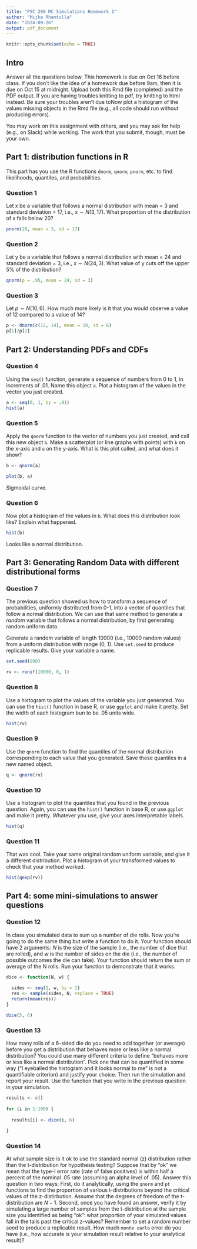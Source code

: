 ```yaml
---
title: "PSC 290 MC Simulations Homework 1"
author: "Mijke Rhemtulla"
date: "2024-09-26"
output: pdf_document
---
```


```r
knitr::opts_chunk$set(echo = TRUE)
```

## Intro

Answer all the questions below. This homework is due on Oct 16 before class. If you don't like the idea of a homework due before 9am, then it is due on Oct 15 at midnight. Upload both this Rmd file (completed) and the PDF output. If you are having troubles knitting to pdf, try knitting to html instead. Be sure your troubles aren't due toNow plot a histogram of the values missing objects in the Rmd file (e.g., all code should run without producing errors). 

You may work on this assignment with others, and you may ask for help (e.g., on Slack) while working. The work that you submit, though, must be your own. 

## Part 1: distribution functions in R
This part has you use the R functions `dnorm`, `qnorm`, `pnorm`, etc. to find likelihoods, quantiles, and probabilities.

### Question 1
Let x be a variable that follows a normal distribution with mean = 3 and standard deviation = 17, i.e., $x \sim N(3,17)$. What proportion of the distribution of x falls below 20? 

```r
pnorm(20, mean = 3, sd = 17)
```

### Question 2
Let y be a variable that follows a normal distribution with mean = 24 and standard deviation = 3, i.e., $x \sim N(24,3)$. What value of y cuts off the upper 5% of the distribution?   

```r
qnorm(p = .95, mean = 24, sd = 3)
```

### Question 3
Let $p \sim N(10,6)$. How much more likely is it that you would observe a value of 12 compared to a value of 14?  

```r
p <- dnorm(c(12, 14), mean = 10, sd = 6)
p[1]/p[2]
```

## Part 2: Understanding PDFs and CDFs

### Question 4
Using the `seq()` function, generate a sequence of numbers from 0 to 1, in increments of .01. Name this object `a`. Plot a histogram of the values in the vector you just created. 

```r
a <- seq(0, 1, by = .01)
hist(a)
```

### Question 5
Apply the `qnorm` function to the vector of numbers you just created, and call this new object `b`. Make a scatterplot (or line graphs with points) with `b` on the x-axis and `a` on the y-axis. What is this plot called, and what does it show?  

```r
b <- qnorm(a)

plot(b, a)
```

Sigmoidal curve.

### Question 6
Now plot a histogram of the values in `b`. What does this distribution look like? Explain what happened.  

```r
hist(b)

```

Looks like a normal distribution.

## Part 3: Generating Random Data with different distributional forms

### Question 7
The previous question showed us how to transform a sequence of probabilities, uniformly distributed from 0-1, into a vector of quantiles that follow a normal distribution. We can use that same method to generate a *random* variable that follows a normal distribution, by first generating random uniform data.  

Generate a random variable of length 10000 (i.e., 10000 random values) from a uniform distribution with range (0, 1). Use `set.seed` to produce replicable results. Give your variable a name. 

```r
set.seed(890)

rv <- runif(10000, 0, 1)


```

### Question 8
Use a histogram to plot the values of the variable you just generated. You can use the `hist()` function in base R, or use `ggplot` and make it pretty. Set the width of each histogram bun to be .05 units wide. 

```r
hist(rv)
```

### Question 9
Use the `qnorm` function to find the quantiles of the normal distribution corresponding to each value that you generated. Save these quantiles in a new named object. 

```r
q <- qnorm(rv)

```

### Question 10
Use a histogram to plot the quantiles that you found in the previous question. Again, you can use the `hist()` function in base R, or use `ggplot` and make it pretty. Whatever you use, give your axes interpretable labels. 

```r
hist(q)
```

### Question 11
That was cool. Take your same original random uniform variable, and give it a different distribution. Plot a histogram of your transformed values to check that your method worked. 

```r
hist(qexp(rv))

```


## Part 4: some mini-simulations to answer questions

### Question 12
In class you simulated data to sum up a number of die rolls. Now you're going to do the same thing but write a function to do it. Your function should have 2 arguments: $N$ is the size of the sample (i.e., the number of dice that are rolled), and $w$ is the number of sides on the die (i.e., the number of possible outcomes the die can take). Your function should return the sum or average of the N rolls. Run your function to demonstrate that it works. 

```r

dice <- function(N, w) {
  
  sides <- seq(1, w, by = 1)
  res <- sample(sides, N, replace = TRUE)
  return(mean(res))
}

dice(5, 6)
```

### Question 13
How many rolls of a 6-sided die do you need to add together (or average) before you get a distribution that behaves more or less like a normal distribution? You could use many different criteria to define "behaves more or less like a normal distribution". Pick one that can be quantified in some way ("I eyeballed the histogram and it looks normal to me" is not a quantifiable criterion) and justify your choice. Then run the simulation and report your result. Use the function that you write in the previous question in your simulation. 

```r

results <- c()
  
for (i in 1:100) {
  
  results[i] <- dice(i, 6)
  
}


```



### Question 14
At what sample size is it ok to use the standard normal (z) distribution rather than the t-distribution for hypothesis testing? Suppose that by "ok" we mean that the type-I error rate (rate of false positives) is within half a percent of the nominal .05 rate (assuming an alpha level of .05). Answer this question in two ways: First, do it analytically, using the `qnorm` and `pt` functions to find the proportion of various t-distributions beyond the critical values of the z-distirbution. Assume that the degrees of freedom of the t-distribution are $N-1$. Second, once you have found an answer, verify it by simulating a large number of samples from the t-distribution at the sample size you identified as being "ok": what proportion of your simulated values fall in the tails past the critical z-values? Remember to set a random number seed to produce a replicable result. How much `monte carlo` error do you have (i.e., how accurate is your simulation result relative to your analytical result)? 

```r


```

